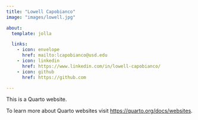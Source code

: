 ```yaml
---
title: "Lowell Capobianco"
image: "images/lowell.jpg"

about:
  template: jolla

  links: 
    - icon: envelope
      href: mailto:lcapobianco@usd.edu
    - icon: linkedin
      href: https://www.linkedin.com/in/lowell-capobianco/
    - icon: github
      href: https://github.com

---
```


This is a Quarto website.

To learn more about Quarto websites visit <https://quarto.org/docs/websites>.
